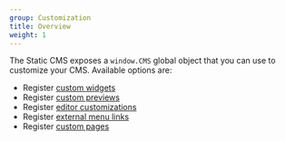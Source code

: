 ```yaml
---
group: Customization
title: Overview
weight: 1
---
```


The Static CMS exposes a `window.CMS` global object that you can use to customize your CMS. Available options are:

- Register [custom widgets](/docs/custom-widgets)
- Register [custom previews](/docs/custom-previews)
- Register [editor customizations](/docs/widget-markdown#customization)
- Register [external menu links](/docs/external-links)
- Register [custom pages](/docs/custom-pages)
